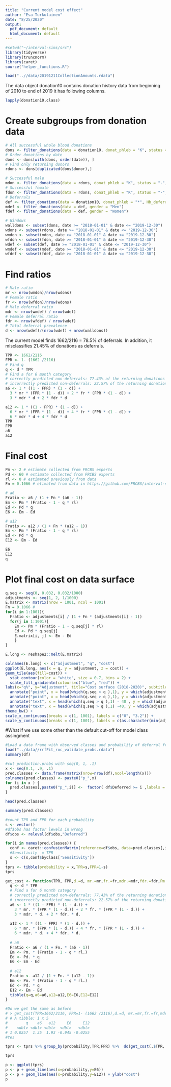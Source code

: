 ```yaml
---
title: "Current model cost effect"
author: "Esa Turkulainen"
date: "8/25/2020"
output:
  pdf_document: default
  html_document: default
---
```


```r
#setwd("~/interval-sims/src")
library(tidyverse)
library(truncnorm)
library(caret)
source("helper_functions.R")
```

```r
load("..//data/20191211CollectionAmounts.rdata")
```

The data object donation10 contains donation history data from beginning of 2010 to end of 2019 it has following columns.


```r
lapply(donation10,class)
```



# Create subgroups from donation data
```r
# All successful whole blood donations
dons <- filter_donations(data = donation10, donat_phleb = "K", status = "-")
# Order donations by date
dons <- dons[with(dons, order(date)), ]
# Find only returning donors
rdons <- dons[duplicated(dons$donor),]

# Successful male
mdon <- filter_donations(data = rdons, donat_phleb = "K", status = "-", gender = "Men")
# Successful female
fdon <- filter_donations(data = rdons, donat_phleb = "K", status = "-", gender = "Women")
# Deferrals
def <- filter_donations(data = donation10, donat_phleb = "*", Hb_deferral = 1)
mdef <- filter_donations(data = def, gender = "Men")
fdef <- filter_donations(data = def, gender = "Women")

# Windows
walldons <- subset(dons, date >= "2018-01-01" & date <= "2019-12-30")
wdons <- subset(rdons, date >= "2018-01-01" & date <= "2019-12-30")
wmdon <- subset(mdon, date >= "2018-01-01" & date <= "2019-12-30")
wfdon <- subset(fdon, date >= "2018-01-01" & date <= "2019-12-30")
wdef <- subset(def, date >= "2018-01-01" & date <= "2019-12-30")
wmdef <- subset(mdef, date >= "2018-01-01" & date <= "2019-12-30")
wfdef <- subset(fdef, date >= "2018-01-01" & date <= "2019-12-30")
```

# Find ratios
```r
# Male ratio
mr <- nrow(wmdon)/nrow(wdons)
# Female ratio
fr <- nrow(wfdon)/nrow(wdons)
# Male deferral ratio
mdr <- nrow(wmdef) / nrow(wdef)
# Female deferral ratio
fdr <- nrow(wfdef) / nrow(wdef)
# Total deferral prevalence
d <- nrow(wdef)/(nrow(wdef) + nrow(walldons))
```

The current model finds 1662/2116 = 78.5% of deferrals. In addition, it misclassifies 21.45% of donations as deferrals.
```r
TPR <- 1662/2116
FPR <- 1- (1662 /2116)
# Find q
q <- d * TPR
# Find a for 6 month category
# correctly predicted non-deferrals: 77.43% of the returning donations (all - d): (0.7743 * (1 - d))
# incorrectly predicted non-deferrals: 22.57% of the returning donations (all - d): (0.2257 * (1 - d))
a6 <- 1 * ((1 - FPR) * (1 - d)) + 
  3 * mr * (FPR * (1 - d)) + 2 * fr * (FPR * (1 - d)) + 
  3 * mdr * d + 2 * fdr * d

a12 <- 1 * ((1 - FPR) * (1 - d)) + 
  6 * mr * (FPR * (1 - d)) + 4 * fr * (FPR * (1 - d)) + 
  6 * mdr * d + 4 * fdr * d
TPR
FPR
a6
a12
```

# Final cost
```r
Pm <- 2 # estimate collected from FRCBS experts
Pd <- 60 # estimate collected from FRCBS experts
rl <- 0 # estimated previously from data
Fn = 0.1066 # etimated from data in https://github.com/FRCBS/interval-sims/blob/master/src/eba_sims_w_data.Rmd 

# a6
Fratio <- a6 / (1 + Fn * (a6 - 1))
Em <- Pm * (Fratio - 1 - q * rl)
Ed <- Pd * q
E6 <- Em - Ed

# a12
Fratio <- a12 / (1 + Fn * (a12 - 1))
Em <- Pm * (Fratio - 1 - q * rl)
Ed <- Pd * q
E12 <- Em - Ed
```

```r
E6
E12
q
```


# Plot final cost on data surface

```r

q.seq <- seq(0, 0.032, 0.032/1000)
adjustments <- seq(1, 2, 1/1000)
E.matrix <- matrix(nrow = 1001, ncol = 1001)
Fn = 0.1066 # 
for(i in 1:1001){
  Fratio <- adjustments[i] / (1 + Fn * (adjustments[i] - 1))
  for(j in 1:1001){
    Em <- Pm * (Fratio - 1 - q.seq[j] * rl)
    Ed <- Pd * q.seq[j]
    E.matrix[i, j] <- Em - Ed
    }
}

E.long <- reshape2::melt(E.matrix)

```

```r
colnames(E.long) <- c("adjustment", "q", "cost")
ggplot(E.long, aes(x = q, y = adjustment, z = cost)) +
geom_tile(aes(fill=cost)) +
  stat_contour(color = "white", size = 0.7, bins = 2) +
  scale_fill_gradientn(colours=c("blue", "red")) +
labs(x="q%", y="Adjustment", title="Cost surface (2018-2020)", subtitle = paste0("Surface minimum: ", round(min(E.long$cost), 2), ". Cost effect thresholds highlighted at 0 and -1 euros.", "\n", "Dots mark current model performance with a 6 or 12 month extension strategy.")) + 
  annotate("point", x = head(which(q.seq > q ),1), y = which(adjustments > a6 & adjustments < (a6 + 0.001)), colour = "white", size = 2, alpha = 1) +
  annotate("point", x = head(which(q.seq > q ),1), y = which(adjustments > a12 & adjustments < (a12 + 0.001)), colour = "white", size = 2, alpha = 1) +
  annotate("text", x = head(which(q.seq > q ),1) - 40 , y = which(adjustments > a6 & adjustments < (a6 + 0.001)), label = "6", colour = "white") +
  annotate("text", x = head(which(q.seq > q ),1) -40, y = which(adjustments > a12 & adjustments < (a12 + 0.001)), label = "12", colour = "white") +
theme_bw() +
scale_x_continuous(breaks = c(1, 1001), labels = c("0", "3.2")) +
scale_y_continuous(breaks = c(1, 1001), labels = c(as.character(min(adjustments)), as.character(max(adjustments))))
```


#What if we use some other than the default cut-off for model class assingment

```r
#Load a data frame with observed classes and probability of deferral from  a classifier
load("../data//rrfFit_roc_validate_probs.rdata")
summary(df)
```


```r
#cut prediction.probs with seq(0, 1, .1)
x <- seq(0.1, .9, .1)
pred.classes <- data.frame(matrix(nrow=nrow(df),ncol=length(x)))
colnames(pred.classes) <- paste0("p_",x)
for (i in x ) {
  pred.classes[,paste0("p_",i)] <-  factor( df$Deferred >= i ,labels = c("Accepted","Deferred"))
}

head(pred.classes)
```

```r
summary(pred.classes)
```

```r
#count TPR and FPR for each probability
s <- vector()
#df$obs has factor levels in wrong
df$obs <- relevel(df$obs,"Deferred")

for(i in names(pred.classes)) {
  conf <- caret::confusionMatrix(reference=df$obs, data=pred.classes[,i], positive = "Deferred",mode="everything")
  #Sensitivity  = TPR
  s <- c(s,conf$byClass['Sensitivity']) 
}
tprs <- tibble(probability = x,TPR=s,FPR=1-s)
tprs
```




```r


get_cost <- function(TPR, FPR,d.=d, mr.=mr,fr.=fr,mdr.=mdr,fdr.=fdr,Pm.=Pm,Pd.=Pd,Fn.=Fn,rl.=rl) {
  q <- d * TPR
  # Find a for 6 month category
  # correctly predicted non-deferrals: 77.43% of the returning donations (all - d): (0.7743 * (1 - d))
  # incorrectly predicted non-deferrals: 22.57% of the returning donations (all - d): (0.2257 * (1 - d))
  a6 <- 1 * ((1 - FPR) * (1 - d.)) + 
    3 * mr. * (FPR * (1 - d.)) + 2 * fr. * (FPR * (1 - d.)) + 
    3 * mdr. * d. + 2 * fdr. * d.
  
  a12 <- 1 * ((1 - FPR) * (1 - d.)) + 
    6 * mr. * (FPR * (1 - d.)) + 4 * fr. * (FPR * (1 - d.)) + 
    6 * mdr. * d. + 4 * fdr. * d.
  
  # a6
  Fratio <- a6 / (1 + Fn. * (a6 - 1))
  Em <- Pm. * (Fratio - 1 - q * rl.)
  Ed <- Pd. * q
  E6 <- Em - Ed
  
  # a12
  Fratio <- a12 / (1 + Fn. * (a12 - 1))
  Em <- Pm. * (Fratio - 1 - q * rl.)
  Ed <- Pd. * q
  E12 <- Em - Ed
  tibble(q=q,a6=a6,a12=a12,E6=E6,E12=E12)
}

#Do we get the same as before
# > get_cost(TPR=1662/2116, FPR=1- (1662 /2116),d.=d, mr.=mr,fr.=fr,mdr.=mdr,fdr.=fdr,Pm.=Pm,Pd.=Pd,Fn.=Fn,rl.=rl) 
# # A tibble: 1 x 5
#        q    a6   a12     E6     E12
#    <dbl> <dbl> <dbl>  <dbl>   <dbl>
# 1 0.0257  1.35  1.93 -0.945 -0.0255
#Yes

tprs <- tprs %>% group_by(probability,TPR,FPR) %>%  do(get_cost(.$TPR,.$FPR) )

tprs
```

```r
p <- ggplot(tprs)
p <- p + geom_line(aes(x=probability,y=E6))
p <- p + geom_line(aes(x=probability,y=E12)) + ylab("cost")
p
```



